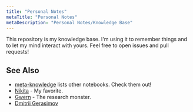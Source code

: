 ```yaml
---
title: "Personal Notes"
metaTitle: "Personal Notes"
metaDescription: "Personal Notes/Knowledge Base"
---
```


This repository is my knowledge base. I'm using it to remember things and to let my mind interact with yours. Feel free to open issues and pull requests!

See Also
--------

-	[meta-knowledge](https://github.com/RichardLitt/meta-knowledge) lists other notebooks. Check them out!
-	[Nikita](https://nikitavoloboev.xyz) - My favorite.
-	[Gwern](https://www.gwern.net) - The research monster.
-	[Dmitrii Gerasimov](https://beepb00p.xyz)


